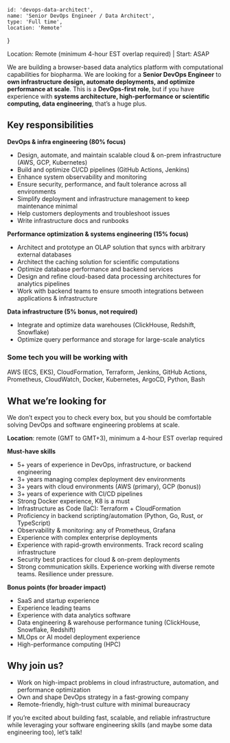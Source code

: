 <!-- markdownlint-disable first-line-h1 -->


    id: 'devops-data-architect',
    name: 'Senior DevOps Engineer / Data Architect',
    type: 'Full time',
    location: 'Remote'
}

<Card meta={meta}>

Location: Remote (minimum 4-hour EST overlap required) | Start: ASAP

We are building a browser-based data analytics platform with computational
capabilities for biopharma. We are looking for a **Senior DevOps Engineer** to **own
infrastructure design, automate deployments, and optimize performance at scale**.
This is a **DevOps-first role**, but if you have experience with **systems
architecture, high-performance or scientific computing, data engineering**, that’s
a huge plus.

## Key responsibilities

**DevOps & infra engineering (80% focus)**
* Design, automate, and maintain scalable cloud & on-prem infrastructure (AWS, GCP, Kubernetes)
* Build and optimize CI/CD pipelines (GitHub Actions, Jenkins)
* Enhance system observability and monitoring
* Ensure security, performance, and fault tolerance across all environments
* Simplify deployment and infrastructure management to keep maintenance minimal
* Help customers deployments and troubleshoot issues
* Write infrastructure docs and runbooks


**Performance optimization & systems engineering (15% focus)**
* Architect and prototype an OLAP solution that syncs with arbitrary external databases
* Architect the caching solution for scientific computations
* Optimize database performance and backend services 
* Design and refine cloud-based data processing architectures for analytics pipelines
* Work with backend teams to ensure smooth integrations between applications & infrastructure

**Data infrastructure (5% bonus, not required)**
* Integrate and optimize data warehouses (ClickHouse, Redshift, Snowflake)
* Optimize query performance and storage for large-scale analytics

### Some tech you will be working with

AWS (ECS, EKS), CloudFormation, Terraform, Jenkins, GitHub Actions, Prometheus, CloudWatch, Docker, Kubernetes, ArgoCD, Python, Bash

## What we’re looking for

We don’t expect you to check every box, but you should be comfortable solving DevOps and software engineering problems at scale.

**Location**: remote (GMT to GMT+3), minimum a 4-hour EST overlap required

**Must-have skills**
* 5+ years of experience in DevOps, infrastructure, or backend engineering
* 3+ years managing complex deployment dev environments
* 3+ years with cloud environments (AWS (primary), GCP (bonus))
* 3+ years of experience with CI/CD pipelines
* Strong Docker experience, K8 is a must
* Infrastructure as Code (IaC): Terraform + CloudFormation
* Proficiency in backend scripting/automation (Python, Go, Rust, or TypeScript)
* Observability & monitoring: any of Prometheus, Grafana
* Experience with complex enterprise deployments
* Experience with rapid-growth environments. Track record scaling infrastructure
* Security best practices for cloud & on-prem deployments
* Strong communication skills. Experience working with diverse remote teams.
  Resilience under pressure.

**Bonus points (for broader impact)**
* SaaS and startup experience
* Experience leading teams
* Experience with data analytics software
* Data engineering & warehouse performance tuning (ClickHouse, Snowflake, Redshift)
* MLOps or AI model deployment experience
* High-performance computing (HPC)

## Why join us?

* Work on high-impact problems in cloud infrastructure, automation, and performance optimization
* Own and shape DevOps strategy in a fast-growing company
* Remote-friendly, high-trust culture with minimal bureaucracy

If you’re excited about building fast, scalable, and reliable infrastructure
while leveraging your software engineering skills (and maybe some data
engineering too), let’s talk!

</Card>